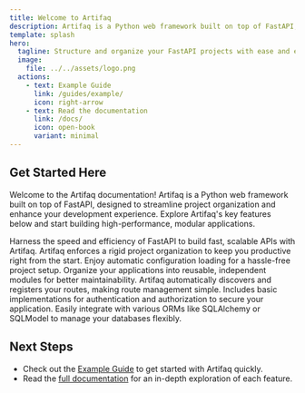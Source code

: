 ```yaml
---
title: Welcome to Artifaq
description: Artifaq is a Python web framework built on top of FastAPI, designed to provide a rigid structure and simplified development experience.
template: splash
hero:
  tagline: Structure and organize your FastAPI projects with ease and efficiency.
  image:
    file: ../../assets/logo.png
  actions:
    - text: Example Guide
      link: /guides/example/
      icon: right-arrow
    - text: Read the documentation
      link: /docs/
      icon: open-book
      variant: minimal
---
```



## Get Started Here

Welcome to the Artifaq documentation! Artifaq is a Python web framework built on top of FastAPI, designed to streamline project organization and enhance your development experience. Explore Artifaq's key features below and start building high-performance, modular applications.

<CardGrid stagger>
	<Card title="FastAPI Performance" icon="rocket">
		Harness the speed and efficiency of FastAPI to build fast, scalable APIs with Artifaq.
	</Card>
	<Card title="Optimized Project Structure" icon="seti:folder">
		Artifaq enforces a rigid project organization to keep you productive right from the start.
	</Card>
	<Card title="Simplified Configuration" icon="pen">
		Enjoy automatic configuration loading for a hassle-free project setup.
	</Card>
	<Card title="Modularity" icon="puzzle">
		Organize your applications into reusable, independent modules for better maintainability.
	</Card>
	<Card title="Automatic Routing" icon="magnifier">
		Artifaq automatically discovers and registers your routes, making route management simple.
	</Card>
	<Card title="Built-in Security" icon="forward-slash">
		Includes basic implementations for authentication and authorization to secure your application.
	</Card>
	<Card title="Flexible ORM Integration" icon="seti:puppet">
		Easily integrate with various ORMs like SQLAlchemy or SQLModel to manage your databases flexibly.
	</Card>
</CardGrid>

## Next Steps

- Check out the [Example Guide](/guides/example/) to get started with Artifaq quickly.
- Read the [full documentation](/docs/) for an in-depth exploration of each feature.
